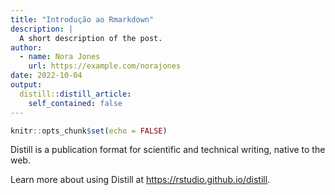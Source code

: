 ```yaml
---
title: "Introdução ao Rmarkdown"
description: |
  A short description of the post.
author:
  - name: Nora Jones
    url: https://example.com/norajones
date: 2022-10-04
output:
  distill::distill_article:
    self_contained: false
---
```



```r
knitr::opts_chunk$set(echo = FALSE)
```

Distill is a publication format for scientific and technical writing, native to the web.

Learn more about using Distill at <https://rstudio.github.io/distill>.


